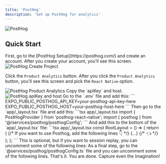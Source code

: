 ```yaml
---
title: 'PostHog'
description: 'Set up PostHog for analytics'
---
```


<Frame>
<img src="/images/posthog.png" alt="PostHog" className="w-full h-full object-contain rounded-xl" />
</Frame>

## Quick Start
<Steps>
  <Step>
  First, go to the [PostHog Setup](https://posthog.com/) and create an account.
  </Step>

  <Step>
    After you create your account, you'll see this screen.
    <Frame>
    <img src="/images/posthog/posthog1.png" alt="PostHog Create Project" className="rounded-2xl" />
    </Frame>

  Click the `Product Analytics` button.
  </Step>
  <Step>
  After you click the `Product Analytics` button, you'll see this screen and pick the `React Native` option.
  <Frame>
  <img src="/images/posthog/posthog2.png" alt="PostHog Product Analytics" className="rounded-2xl" />
  </Frame>
  </Step>
  <Step>
  Copy the `apiKey` and host.
  <Frame>
    <img src="/images/posthog/posthog3.png" alt="PostHog apiKey and host" className="rounded-2xl" />
  </Frame>
  </Step>
  <Step>
  Go to the `.env` file and add this:
  ```
  EXPO_PUBLIC_POSTHOG_API_KEY=your-posthog-api-key-here
  EXPO_PUBLIC_POSTHOG_HOST=your-posthog-host-here
  ```
  </Step>
  <Step>
  Then go to the `app/_layout.tsx` file and add this:
  ```tsx app/_layout.tsx
  import { PostHogProvider } from 'posthog-react-native';
  import { posthog } from '@/services/posthog/posthogConfig';
  ```
  </Step>

  <Step>
  And add this to the bottom of the `app/_layout.tsx` file:
  ```tsx app/_layout.tsx
const RootLayout = () => {
  return (
    <Provider store={store}>
      {/* If you want to use Posthog, add the following lines 👇 */}
      <PostHogProvider client={posthog}>
      <AuthProvider>
       {...}
      </AuthProvider>
      </PostHogProvider> {/* 👈 */}
    </Provider>
    );
  };
  ```
  </Step>
  <Step>
  <Info>
  This is optional, but if you want to session replay, you can uncomment some of the following lines:
  </Info>
  As a final step, go to the `@services/posthog/posthogConfig.ts` file and you can uncomment some of the following lines.
  </Step>
  <Step>
    That's it. You are done. Capture even the Imagination!
  </Step>
</Steps>
